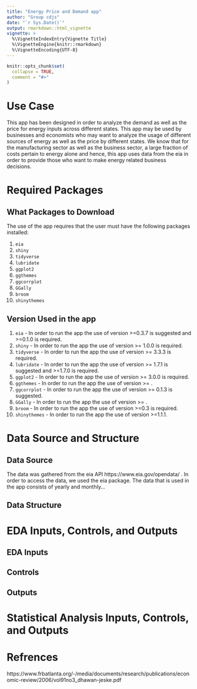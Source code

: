 ```yaml
---
title: "Energy Price and Demand app"
author: "Group cdjs"
date: "`r Sys.Date()`"
output: rmarkdown::html_vignette
vignette: >
  %\VignetteIndexEntry{Vignette Title}
  %\VignetteEngine{knitr::rmarkdown}
  %\VignetteEncoding{UTF-8}
---
```


```r
knitr::opts_chunk$set(
  collapse = TRUE,
  comment = "#>"
)
```


# Use Case

This app has been designed in order to analyze the demand as well as the price for energy inputs across different states. This app may be used by businesses and economists who may want to analyze the usage of different sources of energy as well as the price by different states. We know that for the manufacturing sector as well as the business sector, a large fraction of costs pertain to energy alone and hence, this app uses data from the eia in order to provide those who want to make energy related business decisions.   

# Required Packages

## What Packages to Download

The use of the app requires that the user must have the following packages installed:

1. `eia`
2. `shiny`
3. `tidyverse`
4. `lubridate`
5. `ggplot2`
6. `ggthemes`
7. `ggcorrplot`
8. `GGally`
9. `broom`
10. `shinythemes`

## Version Used in the app

1. `eia` - In order to run the app the use of version >=0.3.7 is suggested and >=0.1.0 is required.  
2. `shiny` - In order to run the app the use of version >= 1.0.0 is required.  
3. `tidyverse` - In order to run the app the use of version >= 3.3.3 is required.  
4. `lubridate` - In order to run the app the use of version >= 1.7.1 is suggested and >=1.7.0 is required.  
5. `ggplot2` - In order to run the app the use of version >= 3.0.0 is required.  
6. `ggthemes` - In order to run the app the use of version >= .  
7. `ggcorrplot` - In order to run the app the use of version >= 0.1.3 is suggested.  
8. `GGally` - In order to run the app the use of version >= . 
9. `broom` - In order to run the app the use of version >=0.3 is required. 
10. `shinythemes` - In order to run the app the use of version >=1.1.1.  


# Data Source and Structure

 

## Data Source 
The data was gathered from the eia API https://www.eia.gov/opendata/ . In order to access the data, we used the eia package. The data that is used in the app consists of yearly and monthly...


## Data Structure

# EDA Inputs, Controls, and Outputs

## EDA Inputs

## Controls

## Outputs

# Statistical Analysis Inputs, Controls, and Outputs

# Refrences

https://www.frbatlanta.org/-/media/documents/research/publications/economic-review/2006/vol91no3_dhawan-jeske.pdf








